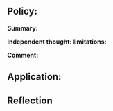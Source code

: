 ## Policy:

**Summary:**

**Independent thought:** **limitations:**

**Comment:**

## Application:

## Reflection
